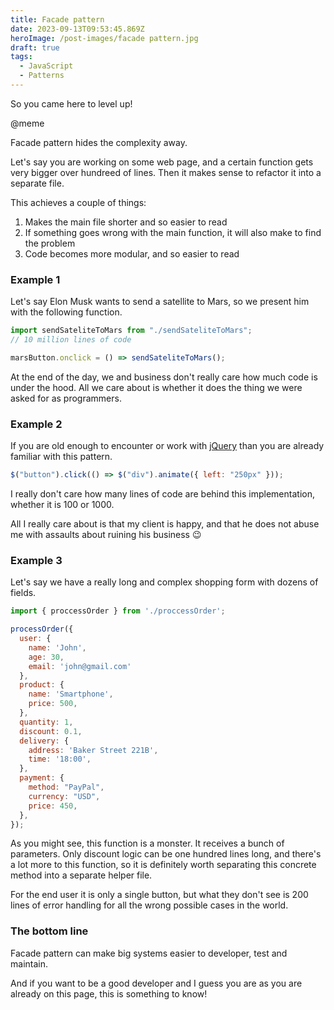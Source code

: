 ```yaml
---
title: Facade pattern
date: 2023-09-13T09:53:45.869Z
heroImage: /post-images/facade pattern.jpg
draft: true
tags:
  - JavaScript
  - Patterns
---
```


So you came here to level up!

@meme

Facade pattern hides the complexity away.

Let's say you are working on some web page, and a certain function gets very bigger over hundreed of lines. Then it makes sense to refactor it into a separate file.

This achieves a couple of things:

1. Makes the main file shorter and so easier to read
2. If something goes wrong with the main function, it will also make to find the problem
3. Code becomes more modular, and so easier to read

### Example 1

Let's say Elon Musk wants to send a satellite to Mars, so we present him with the following function.

```javascript
import sendSateliteToMars from "./sendSateliteToMars";
// 10 million lines of code

marsButton.onclick = () => sendSateliteToMars();

```

At the end of the day, we and business don't really care how much code is under the hood. All we care about is whether it does the thing we were asked for as programmers.

### Example 2

If you are old enough to encounter or work with [jQuery](https://jquery.com/) than you are already familiar with this pattern.

```javascript
$("button").click(() => $("div").animate({ left: "250px" }));
```

I really don't care how many lines of code are behind this implementation, whether it is 100 or 1000.

All I really care about is that my client is happy, and that he does not abuse me with assaults about ruining his business 😉

### Example 3

Let's say we have a really long and complex shopping form with dozens of fields.

```javascript
import { proccessOrder } from './proccessOrder';

processOrder({
  user: {
    name: 'John',
    age: 30,
    email: 'john@gmail.com'
  },
  product: {
    name: 'Smartphone',
    price: 500,
  },
  quantity: 1,
  discount: 0.1,
  delivery: {
    address: 'Baker Street 221B',
    time: '18:00',
  },
  payment: {
    method: "PayPal",
    currency: "USD",
    price: 450,
  },
});

```

As you might see, this function is a monster. It receives a bunch of parameters. Only discount logic can be one hundred lines long, and there's a  lot more to this function, so it is definitely worth separating this concrete method into a separate helper file.

For the end user it is only a single button, but what they don't see is 200 lines of error handling for all the wrong possible cases in the world.

### The bottom line

Facade pattern can make big systems easier to developer, test and maintain.

And if you want to be a good developer and I guess you are as you are already on this page, this is something to know!
